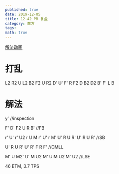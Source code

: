 ```yaml
---
published: true
date: 2019-12-05
title: 12.42 PB 复盘 
category: 魔方
tags: 
math: true
---
```


[解法动画](https://alg.cubing.net/?type=reconstruction&setup=L2_R2_U_L2_B2_F2_U_R2_D-_U-_F-_R_F2_D_B2_D2_B-_F-_L_B&alg=y-_%2F%2Finspection%0AF-_D-_F2_U_R_B-_%2F%2FFB%0Ar-_U-_r-_U2_r_U_M_r-_U-_r_M-_U-_R_U_R-_U-_R_U_R-_%2F%2FSB%0AU-_R_U_R-_U-_R-_F_R_F-_%2F%2FCMLL%0AM-_U_M2-_U-_M_U2_M-_U_M_U2_M-_U2_%2F%2FLSE)
# 打乱

L2 R2 U L2 B2 F2 U R2 D' U' F' R F2 D B2 D2 B' F' L B

# 解法

y' //inspection

F' D' F2 U R B' //FB

r' U' r' U2 r U M r' U' r M' U' R U R' U' R U R' //SB

U' R U R' U' R' F R F' //CMLL

M' U M2' U' M U2 M' U M U2 M' U2 //LSE

46 ETM, 3.7 TPS
